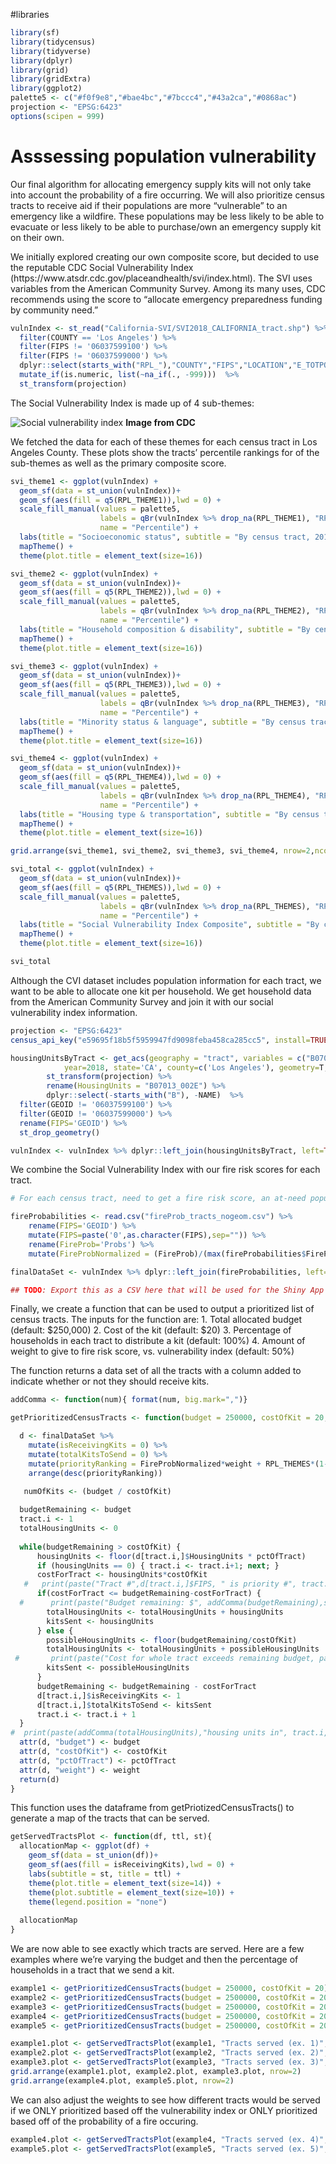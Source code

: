 #libraries
```r
library(sf)
library(tidycensus)
library(tidyverse)
library(dplyr)
library(grid)
library(gridExtra)
library(ggplot2)
palette5 <- c("#f0f9e8","#bae4bc","#7bccc4","#43a2ca","#0868ac")
projection <- "EPSG:6423"
options(scipen = 999)
```

# Asssessing population vulnerability

Our final algorithm for allocating emergency supply kits will not only take into account the probability of a fire occurring. We will also prioritize census tracts to receive aid if their populations are more "vulnerable" to an emergency like a wildfire. These populations may be less likely to be able to evacuate or less likely to be able to purchase/own an emergency supply kit on their own.

We initially explored creating our own composite score, but decided to use the reputable CDC Social Vulnerability Index (https://www.atsdr.cdc.gov/placeandhealth/svi/index.html). The SVI uses variables from the American Community Survey. Among its many uses, CDC recommends using the score to "allocate emergency preparedness funding by community need."

```r
vulnIndex <- st_read("California-SVI/SVI2018_CALIFORNIA_tract.shp") %>%
  filter(COUNTY == 'Los Angeles') %>%
  filter(FIPS != '06037599100') %>%
  filter(FIPS != '06037599000') %>%
  dplyr::select(starts_with("RPL_"),"COUNTY","FIPS","LOCATION","E_TOTPOP") %>%
  mutate_if(is.numeric, list(~na_if(., -999)))  %>%
  st_transform(projection) 
```

The Social Vulnerability Index is made up of 4 sub-themes: 


![Social vulnerability index]("https://www.atsdr.cdc.gov/placeandhealth/svi/documentation/pdf/Documentation_Image.jpg")
**Image from CDC**

We fetched the data for each of these themes for each census tract in Los Angeles County. These plots show the tracts' percentile rankings for of the sub-themes as well as the primary composite score.

```r
svi_theme1 <- ggplot(vulnIndex) +
  geom_sf(data = st_union(vulnIndex))+
  geom_sf(aes(fill = q5(RPL_THEME1)),lwd = 0) +
  scale_fill_manual(values = palette5,
                    labels = qBr(vulnIndex %>% drop_na(RPL_THEME1), "RPL_THEME1", rnd=FALSE),
                    name = "Percentile") +
  labs(title = "Socioeconomic status", subtitle = "By census tract, 2018 CDC Social Vulnerability Index") +
  mapTheme() + 
  theme(plot.title = element_text(size=16))

svi_theme2 <- ggplot(vulnIndex) +
  geom_sf(data = st_union(vulnIndex))+
  geom_sf(aes(fill = q5(RPL_THEME2)),lwd = 0) +
  scale_fill_manual(values = palette5,
                    labels = qBr(vulnIndex %>% drop_na(RPL_THEME2), "RPL_THEME2", rnd=FALSE),
                    name = "Percentile") +
  labs(title = "Household composition & disability", subtitle = "By census tract, 2018 CDC Social Vulnerability Index") +
  mapTheme() + 
  theme(plot.title = element_text(size=16))

svi_theme3 <- ggplot(vulnIndex) +
  geom_sf(data = st_union(vulnIndex))+
  geom_sf(aes(fill = q5(RPL_THEME3)),lwd = 0) +
  scale_fill_manual(values = palette5,
                    labels = qBr(vulnIndex %>% drop_na(RPL_THEME3), "RPL_THEME3", rnd=FALSE),
                    name = "Percentile") +
  labs(title = "Minority status & language", subtitle = "By census tract, 2018 CDC Social Vulnerability Index") +
  mapTheme() + 
  theme(plot.title = element_text(size=16))

svi_theme4 <- ggplot(vulnIndex) +
  geom_sf(data = st_union(vulnIndex))+
  geom_sf(aes(fill = q5(RPL_THEME4)),lwd = 0) +
  scale_fill_manual(values = palette5,
                    labels = qBr(vulnIndex %>% drop_na(RPL_THEME4), "RPL_THEME4", rnd=FALSE),
                    name = "Percentile") +
  labs(title = "Housing type & transportation", subtitle = "By census tract, 2018 CDC Social Vulnerability Index") +
  mapTheme() + 
  theme(plot.title = element_text(size=16))

grid.arrange(svi_theme1, svi_theme2, svi_theme3, svi_theme4, nrow=2,ncol=2)

svi_total <- ggplot(vulnIndex) +
  geom_sf(data = st_union(vulnIndex))+
  geom_sf(aes(fill = q5(RPL_THEMES)),lwd = 0) +
  scale_fill_manual(values = palette5,
                    labels = qBr(vulnIndex %>% drop_na(RPL_THEMES), "RPL_THEMES", rnd=FALSE),
                    name = "Percentile") +
  labs(title = "Social Vulnerability Index Composite", subtitle = "By census tract, 208 CDC Social Vulnerability Index") +
  mapTheme() + 
  theme(plot.title = element_text(size=16))

svi_total
```

Although the CVI dataset includes population information for each tract, we want to be able to allocate one kit per household. We get household data from the American Community Survey and join it with our social vulnerability index information.

```r
projection <- "EPSG:6423"
census_api_key("e59695f18b5f5959947fd9098feba458ca285cc5", install=TRUE, overwrite=TRUE)

housingUnitsByTract <- get_acs(geography = "tract", variables = c("B07013_002E"), 
            year=2018, state='CA', county=c('Los Angeles'), geometry=T, output="wide") %>%
        st_transform(projection) %>%
        rename(HousingUnits = "B07013_002E") %>%
        dplyr::select(-starts_with("B"), -NAME)  %>%
  filter(GEOID != '06037599100') %>%
  filter(GEOID != '06037599000') %>%
  rename(FIPS='GEOID') %>%
  st_drop_geometry()

vulnIndex <- vulnIndex %>% dplyr::left_join(housingUnitsByTract, left=TRUE)
```

We combine the Social Vulnerability Index with our fire risk scores for each tract.
```r
# For each census tract, need to get a fire risk score, an at-need population score, and a normalized score that weights each equally at 50%. In the app, user could change this weighting from 50% to something different.

fireProbabilities <- read.csv("fireProb_tracts_nogeom.csv") %>%
    rename(FIPS='GEOID') %>%
    mutate(FIPS=paste('0',as.character(FIPS),sep="")) %>%
    rename(FireProb='Probs') %>%
    mutate(FireProbNormalized = (FireProb)/(max(fireProbabilities$FireProb)))

finalDataSet <- vulnIndex %>% dplyr::left_join(fireProbabilities, left=TRUE)

## TODO: Export this as a CSV here that will be used for the Shiny App
```

Finally, we create a function that can be used to output a prioritized list of census tracts. The inputs for the function are:
1. Total allocated budget (default: $250,000)
2. Cost of the kit (default: $20)
3. Percentage of households in each tract to distribute a kit (default: 100%)
4. Amount of weight to give to fire risk score, vs. vulnerability index (default: 50%)

The function returns a data set of all the tracts with a column added to indicate whether or not they should receive kits.

```r

addComma <- function(num){ format(num, big.mark=",")}

getPrioritizedCensusTracts <- function(budget = 250000, costOfKit = 20, pctOfTract = 1.0, weight = 0.5){

  d <- finalDataSet %>%
    mutate(isReceivingKits = 0) %>%
    mutate(totalKitsToSend = 0) %>%
    mutate(priorityRanking = FireProbNormalized*weight + RPL_THEMES*(1-weight)) %>%
    arrange(desc(priorityRanking))

   numOfKits <- (budget / costOfKit)
  
  budgetRemaining <- budget
  tract.i <- 1
  totalHousingUnits <- 0
  
  while(budgetRemaining > costOfKit) {
      housingUnits <- floor(d[tract.i,]$HousingUnits * pctOfTract)
      if (housingUnits == 0) { tract.i <- tract.i+1; next; }
      costForTract <- housingUnits*costOfKit
   #   print(paste("Tract #",d[tract.i,]$FIPS, " is priority #", tract.i, " and has ", addComma(housingUnits), " housing units, Cost of kits: $",addComma(costForTract), sep=""))
      if(costForTract <= budgetRemaining-costForTract) {
  #      print(paste("Budget remaining: $", addComma(budgetRemaining),sep=""))
        totalHousingUnits <- totalHousingUnits + housingUnits
        kitsSent <- housingUnits
      } else {
        possibleHousingUnits <- floor(budgetRemaining/costOfKit)
        totalHousingUnits <- totalHousingUnits + possibleHousingUnits
 #       print(paste("Cost for whole tract exceeds remaining budget, partial distribution to",addComma(floor(possibleHousingUnits))," housing units possible"))
        kitsSent <- possibleHousingUnits
      }
      budgetRemaining <- budgetRemaining - costForTract
      d[tract.i,]$isReceivingKits <- 1
      d[tract.i,]$totalKitsToSend <- kitsSent
      tract.i <- tract.i + 1  
  }
#  print(paste(addComma(totalHousingUnits),"housing units in", tract.i, "LA County tracts can be served by investing $",addComma(budget),"in the emergency kit allocation program (not including overhead costs)"))
  attr(d, "budget") <- budget
  attr(d, "costOfKit") <- costOfKit
  attr(d, "pctOfTract") <- pctOfTract
  attr(d, "weight") <- weight
  return(d)
}

```

This function uses the dataframe from getPriotizedCensusTracts() to generate a map of the tracts that can be served.
```r
getServedTractsPlot <- function(df, ttl, st){
  allocationMap <- ggplot(df) +
    geom_sf(data = st_union(df))+
    geom_sf(aes(fill = isReceivingKits),lwd = 0) +
    labs(subtitle = st, title = ttl) +
    theme(plot.title = element_text(size=14)) +
    theme(plot.subtitle = element_text(size=10)) +
    theme(legend.position = "none")
  
  allocationMap
}
```


We are now able to see exactly which tracts are served. Here are a few examples where we're varying the budget and then the percentage of households in a tract that we send a kit.
```r

example1 <- getPrioritizedCensusTracts(budget = 250000, costOfKit = 20)
example2 <- getPrioritizedCensusTracts(budget = 2500000, costOfKit = 20)
example3 <- getPrioritizedCensusTracts(budget = 2500000, costOfKit = 20, pctOfTract = 0.5)
example4 <- getPrioritizedCensusTracts(budget = 2500000, costOfKit = 20, pctOfTract = 0.5, weight=0)
example5 <- getPrioritizedCensusTracts(budget = 2500000, costOfKit = 20, pctOfTract = 0.5, weight=1)

example1.plot <- getServedTractsPlot(example1, "Tracts served (ex. 1)", "$250k and $20 kits")
example2.plot <- getServedTractsPlot(example2, "Tracts served (ex. 2)","Increased budget to $2.5m")
example3.plot <- getServedTractsPlot(example3, "Tracts served (ex. 3)","Sending kits to only 50% of households increases amount of served tracts")
grid.arrange(example1.plot, example2.plot, example3.plot, nrow=2)
grid.arrange(example4.plot, example5.plot, nrow=2)
```

We can also adjust the weights to see how different tracts would be served if we ONLY prioritized based off the vulnerability index or ONLY prioritized based off of the probability of a fire occuring.
```r
example4.plot <- getServedTractsPlot(example4, "Tracts served (ex. 4)","Only prioritizing on vulnerability index")
example5.plot <- getServedTractsPlot(example5, "Tracts served (ex. 5)","Only prioritizing on fire probability")
```
